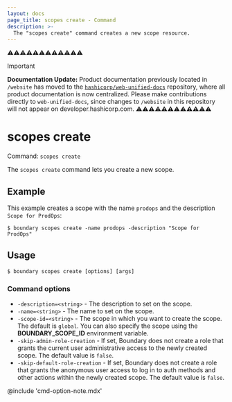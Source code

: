 ```yaml
---
layout: docs
page_title: scopes create - Command
description: >-
  The "scopes create" command creates a new scope resource.
---
```


⚠️⚠️⚠️⚠️⚠️⚠️⚠️⚠️⚠️⚠️⚠️⚠️
> [!IMPORTANT]  
> **Documentation Update:** Product documentation previously located in `/website` has moved to the [`hashicorp/web-unified-docs`](https://github.com/hashicorp/web-unified-docs) repository, where all product documentation is now centralized. Please make contributions directly to `web-unified-docs`, since changes to `/website` in this repository will not appear on developer.hashicorp.com.
⚠️⚠️⚠️⚠️⚠️⚠️⚠️⚠️⚠️⚠️⚠️⚠️

# scopes create

Command: `scopes create`

The `scopes create` command lets you create a new scope.

## Example

This example creates a scope with the name `prodops` and the description `Scope for ProdOps`:

```shell-session
$ boundary scopes create -name prodops -description "Scope for ProdOps"
```

## Usage

<CodeBlockConfig hideClipboard>

```shell-session
$ boundary scopes create [options] [args]
```

</CodeBlockConfig>

### Command options

- `-description=<string>` - The description to set on the scope.
- `-name=<string>` - The name to set on the scope.
- `-scope-id=<string>` - The scope in which you want to create the scope.
The default is `global`.
You can also specify the scope using the **BOUNDARY_SCOPE_ID** environment variable.
- `-skip-admin-role-creation` - If set, Boundary does not create a role that grants the current user administrative access to the newly created scope.
The default value is `false`.
- `-skip-default-role-creation` - If set, Boundary does not create a role that grants the anonymous user access to log in to auth methods and other actions within the newly created scope.
The default value is `false`.

@include 'cmd-option-note.mdx'